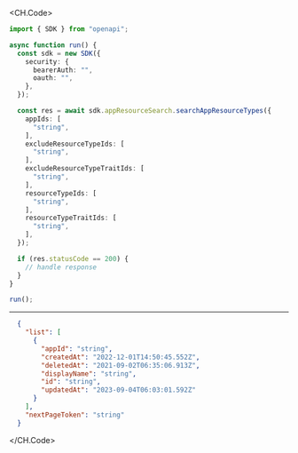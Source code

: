 
<CH.Code>
```typescript SearchAppResourceTypes.ts
import { SDK } from "openapi";

async function run() {
  const sdk = new SDK({
    security: {
      bearerAuth: "",
      oauth: "",
    },
  });

  const res = await sdk.appResourceSearch.searchAppResourceTypes({
    appIds: [
      "string",
    ],
    excludeResourceTypeIds: [
      "string",
    ],
    excludeResourceTypeTraitIds: [
      "string",
    ],
    resourceTypeIds: [
      "string",
    ],
    resourceTypeTraitIds: [
      "string",
    ],
  });

  if (res.statusCode == 200) {
    // handle response
  }
}

run();
```
---

```json Example Response
  {
    "list": [
      {
        "appId": "string",
        "createdAt": "2022-12-01T14:50:45.552Z",
        "deletedAt": "2021-09-02T06:35:06.913Z",
        "displayName": "string",
        "id": "string",
        "updatedAt": "2023-09-04T06:03:01.592Z"
      }
    ],
    "nextPageToken": "string"
  }
```
</CH.Code>
